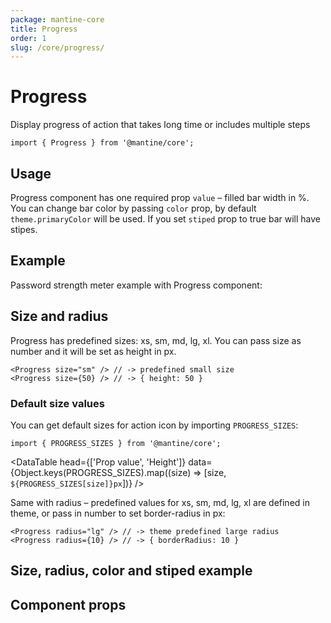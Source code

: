```yaml
---
package: mantine-core
title: Progress
order: 1
slug: /core/progress/
---
```



# Progress

Display progress of action that takes long time or includes multiple steps

<PageHeader
  source="mantine-core/src/Progress/Progress.tsx"
  docs="core/Progress.mdx"
  package="@mantine/core"
/>

```tsx
import { Progress } from '@mantine/core';
```

## Usage

Progress component has one required prop `value` – filled bar width in %.
You can change bar color by passing `color` prop, by default `theme.primaryColor` will be used.
If you set `stiped` prop to true bar will have stipes.

<ProgressBaseDemo />

## Example

Password strength meter example with Progress component:

<PasswordInputStrengthDemo />

## Size and radius

Progress has predefined sizes: xs, sm, md, lg, xl.
You can pass size as number and it will be set as height in px.

```tsx
<Progress size="sm" /> // -> predefined small size
<Progress size={50} /> // -> { height: 50 }
```

### Default size values

You can get default sizes for action icon by importing `PROGRESS_SIZES`:

```tsx
import { PROGRESS_SIZES } from '@mantine/core';
```

<DataTable
  head={['Prop value', 'Height']}
  data={Object.keys(PROGRESS_SIZES).map((size) => [size, `${PROGRESS_SIZES[size]}px`])}
/>

Same with radius – predefined values for xs, sm, md, lg, xl are defined in <GatsbyLink to="/pages/theming/">theme</GatsbyLink>,
or pass in number to set border-radius in px:

```tsx
<Progress radius="lg" /> // -> theme predefined large radius
<Progress radius={10} /> // -> { borderRadius: 10 }
```

## Size, radius, color and stiped example

<ProgressConfigurator />

## Component props

<PropsTable component="Progress" />
